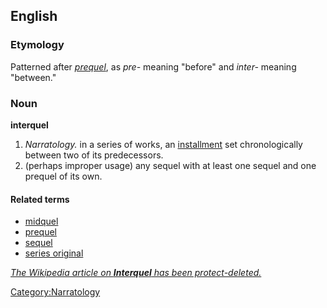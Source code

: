 {{rfv}}
==English==

===Etymology===
Patterned after ''[[prequel]]'', as ''pre-'' meaning "before" and ''inter-'' meaning "between."

===Noun===
'''interquel'''

#''Narratology.'' in a series of works, an [[installment]] set chronologically between two of its predecessors.
#(perhaps improper usage) any sequel with at least one sequel and one prequel of its own.

====Related terms====
*[[midquel]]
*[[prequel]]
*[[sequel]]
*[[series original]]

''[http://en.wikipedia.org/wiki/Interquel The Wikipedia article on '''Interquel''' has been protect-deleted.]''

[[Category:Narratology]]